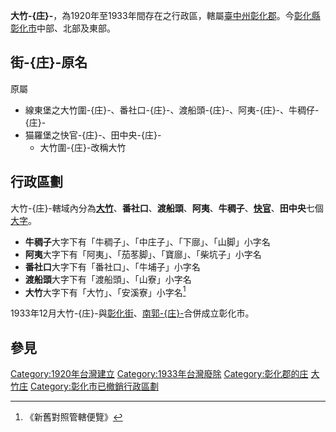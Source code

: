 {{noteTA
|T=大竹庄
}}
{{Infobox 日本的街庄 (廢除)|
自治體名=大竹|
街庄=庄|
圖像=|
圖像說明=|
街庄章=|
日文原名=大竹庄|
廢除時間=昭和8年（1933年）|
廢除理由= 新設合併|
廢除時處置=與[[彰化街|彰化街]]、[[南郭庄|南郭-{庄}-]]合併為[[彰化市_(州轄市)|彰化市 (州轄市)]]|
現在自治體={{TWN}}[[彰化縣|彰化縣]][[彰化市|彰化市]]|
平假名=おたけしょう|
羅馬字拼音=Ōtakeshō|
地圖=[[File:1925_Taichu_Shu.svg|250px]]|
都道府縣=臺中州|
支廳=|
編號=消滅時尚未使用|
面積 =|
人口=|
統計時間=|
人口密度 =|
自治體='''[[大屯郡|大屯郡]]'''：[[烏日庄|烏日-{庄}-]]<br />'''[[大甲郡|大甲郡]]'''：[[大肚庄|大肚-{庄}-]]<br />'''[[彰化郡|彰化郡]]'''：[[彰化街|彰化街]]、[[南郭庄|南郭-{庄}-]]、[[秀水庄|秀水-{庄}-]]、[[和美街|和美街]]、[[花壇庄|花壇-{庄}-]]、[[芬園庄|芬園-{庄}-]]|
郵遞區號=|
所在地=|
註記=||}}

'''大竹-{庄}-'''，為1920年至1933年間存在之行政區，轄屬[[臺中州|臺中州]][[彰化郡|彰化郡]]。今[[彰化縣|彰化縣]][[彰化市|彰化市]]中部、北部及東部。

==街-{庄}-原名==
原屬
*線東堡之大竹圍-{庄}-、番社口-{庄}-、渡船頭-{庄}-、阿夷-{庄}-、牛稠仔-{庄}-
*猫羅堡之快官-{庄}-、田中央-{庄}-
**大竹圍-{庄}-改稱大竹

==行政區劃==
大竹-{庄}-轄域內分為'''[[大竹_(彰化縣)|大竹]]'''、'''番社口'''、'''渡船頭'''、'''阿夷'''、'''牛稠子'''、'''[[快官里|快官]]'''、'''田中央'''七個[[大字_(行政區劃)|大字]]。

*'''牛稠子'''大字下有「牛稠子」、「中庄子」、「下廍」、「山脚」小字名
*'''阿夷'''大字下有「阿夷」、「茄苳脚」、「寶廍」、「柴坑子」小字名
*'''番社口'''大字下有「番社口」、「牛埔子」小字名
*'''渡船頭'''大字下有「渡船頭」、「山寮」小字名
*'''大竹'''大字下有「大竹」、「安溪寮」小字名<ref>《新舊對照管轄便覽》</ref>

1933年12月大竹-{庄}-與[[彰化街|彰化街]]、[[南郭庄|南郭-{庄}-]]合併成立彰化市。

== 參見 ==
{{reflist}}
{{台中州}}


[[Category:1920年台灣建立|Category:1920年台灣建立]]
[[Category:1933年台灣廢除|Category:1933年台灣廢除]]
[[Category:彰化郡的庄|Category:彰化郡的庄]]
[[Category:大竹庄|]]
[[Category:彰化市已撤銷行政區劃|Category:彰化市已撤銷行政區劃]]